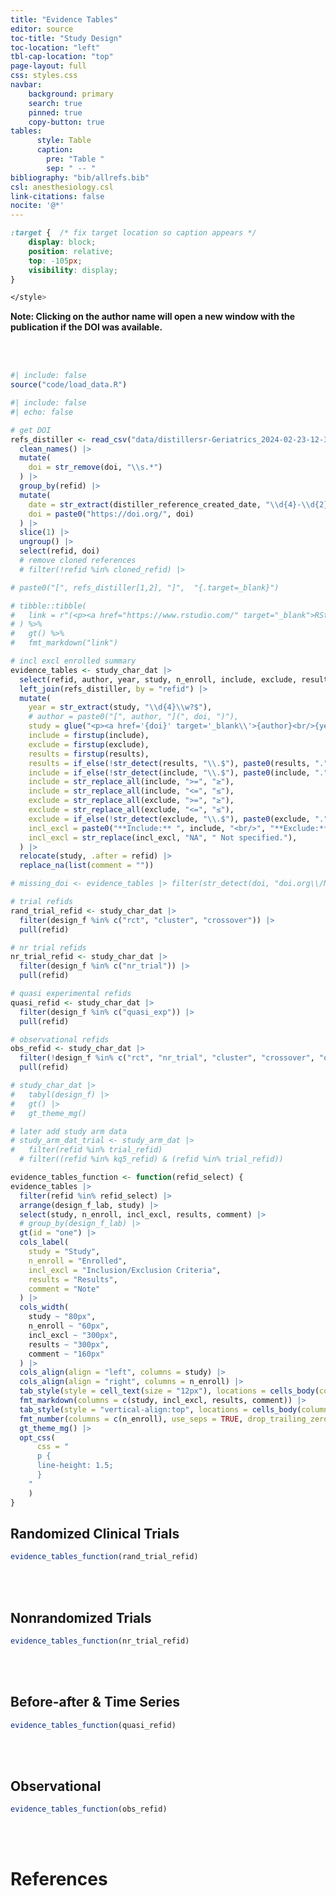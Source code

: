 ```yaml
---
title: "Evidence Tables"
editor: source
toc-title: "Study Design"
toc-location: "left"
tbl-cap-location: "top"
page-layout: full
css: styles.css
navbar:
    background: primary
    search: true
    pinned: true
    copy-button: true
tables:
      style: Table
      caption:
        pre: "Table "
        sep: " -- "
bibliography: "bib/allrefs.bib"
csl: anesthesiology.csl
link-citations: false
nocite: '@*'
---
```


```css
:target {  /* fix target location so caption appears */
    display: block;
    position: relative;
    top: -105px;
    visibility: display;
}

</style>
```

**Note: Clicking on the author name will open a new window with the publication if the DOI was available.**

<br/><br/>

<!-- setup -------------------------------------------- (2022-12-24 16:56) @ --->

```r
#| include: false
source("code/load_data.R")
```

```r
#| include: false
#| echo: false

# get DOI
refs_distiller <- read_csv("data/distillersr-Geriatrics_2024-02-23-12-37-22.csv") |>
  clean_names() |>
  mutate(
    doi = str_remove(doi, "\\s.*")
  ) |>
  group_by(refid) |>
  mutate(
    date = str_extract(distiller_reference_created_date, "\\d{4}-\\d{2}-\\d{2}"),
    doi = paste0("https://doi.org/", doi)
  ) |>
  slice(1) |>
  ungroup() |>
  select(refid, doi) 
  # remove cloned references
  # filter(!refid %in% cloned_refid) |> 

# paste0("[", refs_distiller[1,2], "]",  "{.target=_blank}")

# tibble::tibble(
#   link = r"(<p><a href="https://www.rstudio.com/" target="_blank">RStudio</a></p>)"
# ) %>% 
#   gt() %>% 
#   fmt_markdown("link")

# incl excl enrolled summary
evidence_tables <- study_char_dat |> 
  select(refid, author, year, study, n_enroll, include, exclude, results, design_f_lab, comment) |> 
  left_join(refs_distiller, by = "refid") |>
  mutate(
    year = str_extract(study, "\\d{4}\\w?$"),
    # author = paste0("[", author, "](", doi, ")"),
    study = glue("<p><a href='{doi}' target='_blank\\'>{author}<br/>{year}<i class='bi bi-box-arrow-in-up-right'></i></a></p><span><a id='{refid}'></a></span>"),
    include = firstup(include),
    exclude = firstup(exclude),
    results = firstup(results),
    results = if_else(!str_detect(results, "\\.$"), paste0(results, "."), results),
    include = if_else(!str_detect(include, "\\.$"), paste0(include, "."), include),
    include = str_replace_all(include, ">=", "≥"),
    include = str_replace_all(include, "<=", "≤"),
    exclude = str_replace_all(exclude, ">=", "≥"),
    exclude = str_replace_all(exclude, "<=", "≤"),
    exclude = if_else(!str_detect(exclude, "\\.$"), paste0(exclude, "."), exclude),
    incl_excl = paste0("**Include:** ", include, "<br/>", "**Exclude:** ", exclude),
    incl_excl = str_replace(incl_excl, "NA", " Not specified."),
  ) |> 
  relocate(study, .after = refid) |> 
  replace_na(list(comment = "")) 

# missing_doi <- evidence_tables |> filter(str_detect(doi, "doi.org\\/NA"))

# trial refids
rand_trial_refid <- study_char_dat |> 
  filter(design_f %in% c("rct", "cluster", "crossover")) |> 
  pull(refid)

# nr trial refids
nr_trial_refid <- study_char_dat |> 
  filter(design_f %in% c("nr_trial")) |> 
  pull(refid)

# quasi experimental refids
quasi_refid <- study_char_dat |> 
  filter(design_f %in% c("quasi_exp")) |> 
  pull(refid)

# observational refids
obs_refid <- study_char_dat |> 
  filter(!design_f %in% c("rct", "nr_trial", "cluster", "crossover", "quasi_exp")) |> 
  pull(refid)

# study_char_dat |> 
#   tabyl(design_f) |> 
#   gt() |> 
#   gt_theme_mg() 

# later add study arm data
# study_arm_dat_trial <- study_arm_dat |> 
#   filter(refid %in% trial_refid)
  # filter((refid %in% kq5_refid) & (refid %in% trial_refid))

```

<!-- ## Key Question 5 -->

```r
evidence_tables_function <- function(refid_select) {
evidence_tables |>
  filter(refid %in% refid_select) |>
  arrange(design_f_lab, study) |>
  select(study, n_enroll, incl_excl, results, comment) |>
  # group_by(design_f_lab) |>
  gt(id = "one") |> 
  cols_label(
    study = "Study",
    n_enroll = "Enrolled",
    incl_excl = "Inclusion/Exclusion Criteria",
    results = "Results",
    comment = "Note"
  ) |> 
  cols_width(
    study ~ "80px",
    n_enroll ~ "60px",
    incl_excl ~ "300px",
    results ~ "300px",
    comment ~ "160px"
  ) |> 
  cols_align(align = "left", columns = study) |>
  cols_align(align = "right", columns = n_enroll) |>
  tab_style(style = cell_text(size = "12px"), locations = cells_body(columns = everything())) |> 
  fmt_markdown(columns = c(study, incl_excl, results, comment)) |> 
  tab_style(style = "vertical-align:top", locations = cells_body(columns = everything())) |> 
  fmt_number(columns = c(n_enroll), use_seps = TRUE, drop_trailing_zeros = TRUE) |>
  gt_theme_mg() |> 
  opt_css(
      css = "
      p {
      line-height: 1.5;
      }
    "
    )
}
```

## Randomized Clinical Trials


```r
evidence_tables_function(rand_trial_refid)
```

<br/><br/>

## Nonrandomized Trials

```r
evidence_tables_function(nr_trial_refid)
```

<br/><br/>

## Before-after & Time Series

```r
evidence_tables_function(quasi_refid)
```

<br/><br/>

## Observational

```r
evidence_tables_function(obs_refid)
```

<br/><br/>

# References {#references}
